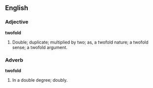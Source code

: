 ==English==

===Adjective===

'''twofold'''

#Double; duplicate; multiplied by two; as, a twofold nature; a twofold sense; a twofold argument.

===Adverb===

'''twofold'''

#In a double degree; doubly.